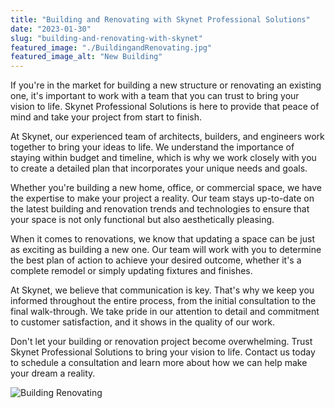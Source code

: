 ```yaml
---
title: "Building and Renovating with Skynet Professional Solutions"
date: "2023-01-30"
slug: "building-and-renovating-with-skynet"
featured_image: "./BuildingandRenovating.jpg"
featured_image_alt: "New Building"
---
```


If you're in the market for building a new structure or renovating an existing one, it's important to work with a team that you can trust to bring your vision to life. Skynet Professional Solutions is here to provide that peace of mind and take your project from start to finish.

At Skynet, our experienced team of architects, builders, and engineers work together to bring your ideas to life. We understand the importance of staying within budget and timeline, which is why we work closely with you to create a detailed plan that incorporates your unique needs and goals. <MessageComponent />

Whether you're building a new home, office, or commercial space, we have the expertise to make your project a reality. Our team stays up-to-date on the latest building and renovation trends and technologies to ensure that your space is not only functional but also aesthetically pleasing.

When it comes to renovations, we know that updating a space can be just as exciting as building a new one. Our team will work with you to determine the best plan of action to achieve your desired outcome, whether it's a complete remodel or simply updating fixtures and finishes.

At Skynet, we believe that communication is key. That's why we keep you informed throughout the entire process, from the initial consultation to the final walk-through. We take pride in our attention to detail and commitment to customer satisfaction, and it shows in the quality of our work.

Don't let your building or renovation project become overwhelming. Trust Skynet Professional Solutions to bring your vision to life. Contact us today to schedule a consultation and learn more about how we can help make your dream a reality.

![Building Renovating](./BuildingandRenovating.jpg)
